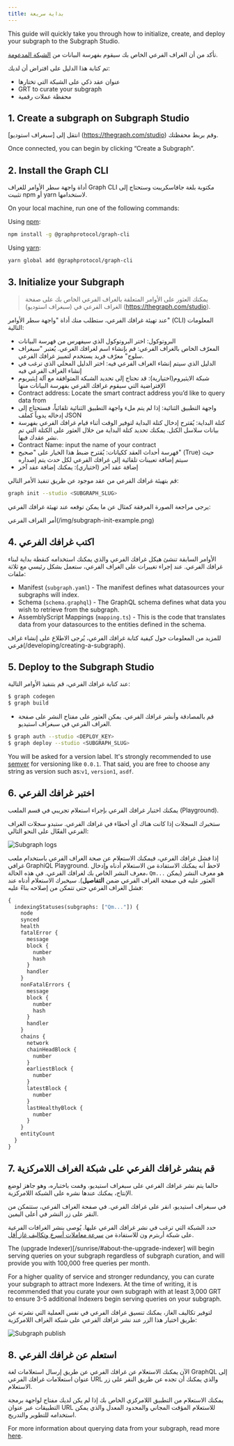 ```yaml
---
title: بداية سريعة
---
```


This guide will quickly take you through how to initialize, create, and deploy your subgraph to the Subgraph Studio.

تأكد من أن الغراف الفرعي الخاص بك سيقوم بفهرسة البيانات من [الشبكة المدعومة](/developing/supported-networks).

تم كتابة هذا الدليل على افتراض أن لديك:

- عنوان عقد ذكي على الشبكة التي تختارها
- GRT to curate your subgraph
- محفظة عملات رقمية

## 1. Create a subgraph on Subgraph Studio

انتقل إلى [سبغراف استوديو] (https://thegraph.com/studio) وقم بربط محفظتك.

Once connected, you can begin by clicking “Create a Subgraph”.

## 2. Install the Graph CLI

أداة واجهة سطر الأوامر للغراف Graph CLI مكتوبة بلغة جافاسكريبت وستحتاج إلى تثبيت npm أو yarn لاستخدامها.

On your local machine, run one of the following commands:

Using [npm](https://www.npmjs.com/):

```sh
npm install -g @graphprotocol/graph-cli
```

Using [yarn](https://yarnpkg.com/):

```sh
yarn global add @graphprotocol/graph-cli
```

## 3. Initialize your Subgraph

> يمكنك العثور على الأوامر المتعلقة بالغراف الفرعي الخاص بك على صفحة الغراف الفرعي في (سبغراف استوديو) (https://thegraph.com/studio).

عند تهيئة غرافك الفرعي، ستطلب منك أداة "واجهة سطر الأوامر" (CLI) المعلومات التالية:

- البروتوكول: اختر البروتوكول الذي سيفهرس من فهرسة البيانات
- المعرّف الخاص بالغراف الفرعي: قم بإنشاء اسم لغرافك الغرعي. يُعتبر "سبغراف سلوج" معرّف فريد يستخدم لتمييز غرافك الفرعي.
- الدليل الذي سيتم إنشاء الغراف الفرعي فيه: اختر الدليل المحلي الذي ترغب في إنشاء الغراف الفرعي فيه
- شبكة الايثيروم(اختيارية): قد تحتاج إلى تحديد الشبكة المتوافقة مع آلة إيثيريوم الإفتراضية التي سيقوم غرافك الفرعي بفهرسة البيانات منها
- Contract address: Locate the smart contract address you’d like to query data from
- واجهة التطبيق الثنائية: إذا لم يتم ملء واجهة التطبيق الثنائية تلقائياً، فستحتاج إلى إدخاله يدوياً كملف JSON
- كتلة البداية: يُقترح إدخال كتلة البداية لتوفير الوقت أثناء قيام غرافك الفرعي بفهرسة بيانات سلاسل الكتل. يمكنك تحديد كتلة البداية من خلال العثور على الكتلة التي تم نشر عقدك فيها.
- Contract Name: input the name of your contract
- فهرسة أحداث العقد ككيانات: يُقترح ضبط هذا الخيار على "صحيح" (True) حيث سيتم إضافة تعيينات تلقائية إلى غرافك الفرعي لكل حدث يتم إصداره
- إضافة عقد آخر (اختياري): يمكنك إضافة عقد آخر

قم بتهيئة غرافك الفرعي من عقد موجود عن طريق تنفيذ الأمر التالي:

```sh
graph init --studio <SUBGRAPH_SLUG>
```

يرجى مراجعة الصورة المرفقة كمثال عن ما يمكن توقعه عند تهيئة غرافك الفرعي:

أمر الغراف الفرعي(/img/subgraph-init-example.png)

## 4. اكتب غرافك الفرعي

الأوامر السابقة تنشئ هيكل غرافك الفرعي والذي يمكنك استخدامه كنقطة بداية لبناء غرافك الفرعي. عند إجراء تغييرات على الغراف الفرعي، ستعمل بشكل رئيسي مع ثلاثة ملفات:

- Manifest (`subgraph.yaml`) - The manifest defines what datasources your subgraphs will index.
- Schema (`schema.graphql`) - The GraphQL schema defines what data you wish to retrieve from the subgraph.
- AssemblyScript Mappings (`mapping.ts`) - This is the code that translates data from your datasources to the entities defined in the schema.

للمزيد من المعلومات حول كيفية كتابة غرافك الفرعي، يُرجى الاطلاع على إنشاء غراف فرعي(/developing/creating-a-subgraph).

## 5. Deploy to the Subgraph Studio

عند كتابة غرافك الفرعي، قم بتنفيذ الأوامر التالية:

```sh
$ graph codegen
$ graph build
```

- قم بالمصادقة وأنشر غرافك الفرعي. يمكن العثور على مفتاح النشر على صفحة الغراف الفرعي في سبغراف استيديو.

```sh
$ graph auth --studio <DEPLOY_KEY>
$ graph deploy --studio <SUBGRAPH_SLUG>
```

You will be asked for a version label. It's strongly recommended to use [semver](https://semver.org/) for versioning like `0.0.1`. That said, you are free to choose any string as version such as:`v1`, `version1`, `asdf`.

## 6. اختبر غرافك الفرعي

يمكنك اختبار غرافك الفرعي بإجراء استعلام تجريبي في قسم الملعب (Playground).

ستخبرك السجلات إذا كانت هناك أي أخطاء في غرافك الفرعي. ستبدو سجلات الغراف الفرعي الفعّال على النحو التالي:

![Subgraph logs](/img/subgraph-logs-image.png)

إذا فشل غرافك الفرعي، فيمكنك الاستعلام عن صحة الغراف الفرعي باستخدام ملعب غرافي GraphiQL Playground. لاحظ أنه يمكنك الاستفادة من الاستعلام أدناه وإدخال معرف النشر الخاص بك لغرافك الفرعي. في هذه الحالة، `Qm...` هو معرف النشر (يمكن العثور عليه في صفحة الغراف الفرعي ضمن **التفاصيل**). سيخبرك الاستعلام أدناه عند فشل الغراف الفرعي حتى تتمكن من إصلاحه بناءً عليه:

```graphql
{
  indexingStatuses(subgraphs: ["Qm..."]) {
    node
    synced
    health
    fatalError {
      message
      block {
        number
        hash
      }
      handler
    }
    nonFatalErrors {
      message
      block {
        number
        hash
      }
      handler
    }
    chains {
      network
      chainHeadBlock {
        number
      }
      earliestBlock {
        number
      }
      latestBlock {
        number
      }
      lastHealthyBlock {
        number
      }
    }
    entityCount
  }
}
```

## 7. قم بنشر غرافك الفرعي على شبكة الغراف اللامركزية

حالما يتم نشر غرافك الفرعي على سبغراف استيديو، وقمت باختباره، وهو جاهز لوضع الإنتاج، يمكنك عندها نشره على الشبكة اللامركزية.

في سبغراف استيديو، انقر على غرافك الفرعي. في صفحة الغراف الفرعي، ستتمكن من النقر على زر النشر في أعلى اليمين.

حدد الشبكة التي ترغب في نشر غرافك الفرعي عليها. يُوصى بنشر الغرافات الفرعية على شبكة أربترم ون للاستفادة من [سرعة معاملات أسرع وتكاليف غاز أقل](/arbitrum/arbitrum-faq).

The (upgrade Indexer)[/sunrise/#about-the-upgrade-indexer] will begin serving queries on your subgraph regardless of subgraph curation, and will provide you with 100,000 free queries per month.

For a higher quality of service and stronger redundancy, you can curate your subgraph to attract more Indexers. At the time of writing, it is recommended that you curate your own subgraph with at least 3,000 GRT to ensure 3-5 additional Indexers begin serving queries on your subgraph.

لتوفير تكاليف الغاز، يمكنك تنسيق غرافك الفرعي في نفس العملية التي نشرته عن طريق اختيار هذا الزر عند نشر غرافك الفرعي على شبكة الغراف اللامركزية:

![Subgraph publish](/img/publish-and-signal-tx.png)

## 8. استعلم عن غرافك الفرعي

الآن يمكنك الاستعلام عن غرافك الفرعي عن طريق إرسال استعلامات لغة GraphQL إلى عنوان استعلامات غرافك الفرعي URL والذي يمكنك أن تجده عن طريق النقر على زر الاستعلام.

يمكنك الاستعلام من التطبيق اللامركزي الخاص بك إذا لم يكن لديك مفتاح لواجهة برمجة التطبيقات عبر عنوان URL للاستعلام المؤقت المجاني والمحدود المعدل والذي يمكن استخدامه للتطوير والتدريج.

For more information about querying data from your subgraph, read more [here](/querying/querying-the-graph/).
